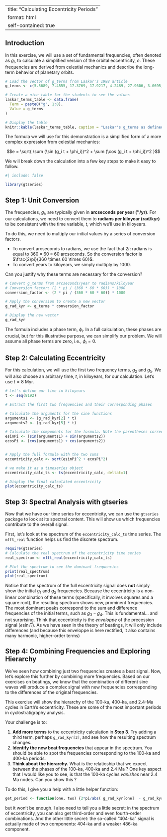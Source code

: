 
---
title: "Calculating Eccentricity Periods"
format: html
self-contained: true
---



## Introduction

In this exercise, we will use a set of fundamental frequencies, often denoted as $g_i$, to calculate a simplified version of the orbital eccentricity, $e$. These frequencies are derived from celestial mechanics and describe the long-term behavior of planetary orbits.

```r
# Load the vector of g_terms from Laskar's 1988 article
g_terms <- c(5.5689, 7.4555, 17.3769, 17.9217, 4.2489, 27.9606, 3.0695, 0.6669)

# Create a nice table for the students to see the values
laskar_terms_table <- data.frame(
  Term = paste0("g", 1:8),
  Value = g_terms
)

# Display the table
knitr::kable(laskar_terms_table, caption = "Laskar's g_terms as defined in the 1988 article")
```


The formula we will use for this demonstration is a simplified form of a more complex expression from celestial mechanics:

$$e = \sqrt{ \sum (\sin (g_i t + \phi_i))^2 + \sum (\cos (g_i t + \phi_i))^2 }$$

We will break down the calculation into a few key steps to make it easy to follow.

```r

#| include: false

library(gtseries)

```

## Step 1: Unit Conversion

The frequencies, $g_i$, are typically given in **arcseconds per year ($''$/yr)**. For our calculations, we need to convert them to **radians per kiloyear (rad/kyr)** to be consistent with the time variable, $t$, which we'll use in kiloyears.

To do this, we need to multiply our initial values by a series of conversion factors.

* To convert arcseconds to radians, we use the fact that $2\pi$ radians is equal to $360 \times 60 \times 60$ arcseconds. So the conversion factor is $\frac{2\pi}{360 \times 60 \times 60}$.
* To convert years to kiloyears, we simply multiply by 1000.

Can you justify why these terms are necessary for the conversion?

```r
# Convert g_terms from arcseconds/year to radians/kiloyear
# Conversion factor: (2 * pi / (360 * 60 * 60)) * 1000
conversion_factor <- (2 * pi / (360 * 60 * 60)) * 1000

# Apply the conversion to create a new vector
g_rad_kyr <- g_terms * conversion_factor

# Display the new vector
g_rad_kyr

```

The formula includes a phase term, $\phi_i$. In a full calculation, these phases are crucial, but for this illustrative purpose, we can simplify our problem. We will assume all phase terms are zero, i.e., $\phi_i = 0$.


## Step 2: Calculating Eccentricity

For this calculation, we will use the first two frequency terms, $g_2$ and $g_5$. We will also choose an arbitrary time, $t$, in kiloyears, for our calculation. Let's use $t=8$ Myr.

```r
# Let's define our time in kiloyears
t <- seq(8192)

# Extract the first two frequencies and their corresponding phases

# Calculate the arguments for the sine functions
arguments1 <- (g_rad_kyr[2] * t) 
arguments2 <- (g_rad_kyr[5] * t)

# Calculate the components for the formula. Note the parentheses correction.
esinPi <- (sin(arguments1) + sin(arguments2))
ecosPi <- (cos(arguments1) + cos(arguments2))


# Apply the full formula with the two sums
eccentricity_calc <- sqrt(esinPi^2 + ecosPi^2)

# we make it as a timeseries object 
eccentricity_calc_ts <- ts(eccentricity_calc, deltat=1)

# Display the final calculated eccentricity
plot(eccentricity_calc_ts)

```

## Step 3: Spectral Analysis with gtseries

Now that we have our time series for eccentricity, we can use the `gtseries` package to look at its spectral content. This will show us which frequencies contribute to the overall signal.

First, let's look at the spectrum of the `eccentricity_calc_ts` time series. The `mfft_real` function helps us find the discrete spectrum.

```r
require(gtseries)
# Calculate the real spectrum of the eccentricity time series
real_spectrum <- mfft_real(eccentricity_calc_ts)

# Plot the spectrum to see the dominant frequencies
print(real_spectrum)
plot(real_spectrum)

```

Notice that the spectrum of the full eccentricity signal does **not** simply show the initial $g_1$ and $g_2$ frequencies. Because the eccentricity is a non-linear combination of these terms (specifically, it involves squares and a square root), the resulting spectrum shows new, prominent frequencies. The most dominant peaks correspond to the sum and difference frequencies of the initial terms, such as $g_3-g_4$. This is fundamental... and not surprising. Think that eccentricity is the _enveloppe_ of the precession signal ($e\sin\Pi$). As we have seen in the theory of beatings, it will only include differences (and because this enveloppe is here rectified, it also contains many harmonic, higher-order terms)

## Step 4: Combining Frequencies and Exploring Hierarchy

We've seen how combining just two frequencies creates a beat signal. Now, let's explore this further by combining more frequencies. Based on our exercises on beatings, we know that the combination of different sine waves will produce a complex signal with new frequencies corresponding to the differences of the original frequencies.

This exercise will show the hierarchy of the 100-ka, 400-ka, and 2.4-Ma cycles in Earth's eccentricity. These are some of the most important periods in cyclostratigraphy analysis. 

Your challenge is to:

1.  **Add more terms** to the eccentricity calculation in **Step 3**. Try adding a third term, perhaps `g_rad_kyr[3]`, and see how the resulting spectrum changes.
2.  **Identify the new beat frequencies** that appear in the spectrum. You should be able to spot the frequencies corresponding to the 100-ka and 400-ka periods.
3.  **Think about the hierarchy.** What is the relatioship that we expect between the phases of the 100-ka, 400-ka and 2.4 Ma ? One key aspect that I would like you to see, is that the 100-ka cycles _vanishes_ near 2.4 Ma nodes. Can you show this ? 


To do this, I give you a help with a little helper function: 

```r
get_period <- function(one, two) {2*pi/abs( g_rad_kyr[one]  - g_rad_kyr[two])}
```

but it won't be enough. I also need to tell you a little secret: in the spectrum of eccentricity, you can also get third-order and even fourth-order combinations. And the other little secret: the so-called "404-ka" signal is actually made of two components: 404-ka and a weaker 486-ka component. 
